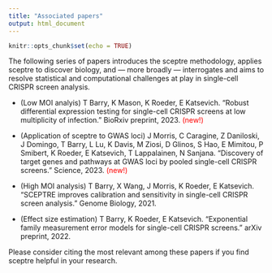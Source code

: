 ```yaml
---
title: "Associated papers"
output: html_document
---
```


```r
knitr::opts_chunk$set(echo = TRUE)
```

The following series of papers introduces the sceptre methodology, applies sceptre to discover biology, and — more broadly — interrogates and aims to resolve statistical and computational challenges at play in single-cell CRISPR screen analysis.

- (Low MOI analyis) T Barry, K Mason, K Roeder, E Katsevich. "Robust differential expression testing for single-cell CRISPR screens at low multiplicity of infection." BioRxiv preprint, 2023. [(new!)]{style="color:red"}

- (Application of sceptre to GWAS loci) J Morris, C Caragine, Z Daniloski, J Domingo, T Barry, L Lu, K Davis, M Ziosi, D Glinos, S Hao, E Mimitou, P Smibert, K Roeder, E Katsevich, T Lappalainen, N Sanjana. "Discovery of target genes and pathways at GWAS loci by pooled single-cell CRISPR screens." Science, 2023. [(new!)]{style="color:red"}

- (High MOI analysis) T Barry, X Wang, J Morris, K Roeder, E Katsevich. "SCEPTRE improves calibration and sensitivity in single-cell CRISPR screen analysis." Genome Biology, 2021.

- (Effect size estimation) T Barry, K Roeder, E Katsevich. "Exponential family measurement error models for single-cell CRISPR screens." arXiv preprint, 2022.

Please consider citing the most relevant among these papers if you find sceptre helpful in your research.

